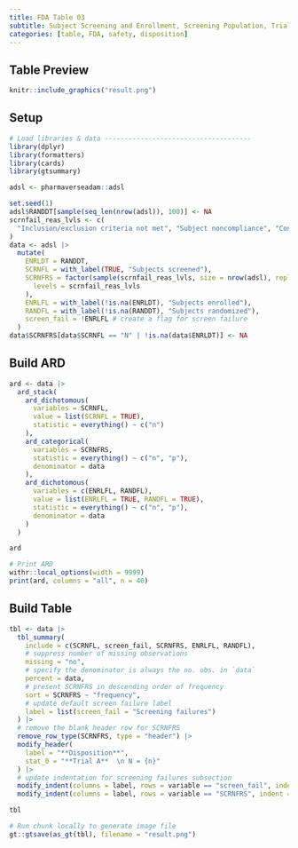 ```yaml
---
title: FDA Table 03
subtitle: Subject Screening and Enrollment, Screening Population, Trials A and B
categories: [table, FDA, safety, disposition]
---
```


::: panel-tabset
## Table Preview

```r
knitr::include_graphics("result.png")
```

## Setup

```r
# Load libraries & data -------------------------------------
library(dplyr)
library(formatters)
library(cards)
library(gtsummary)

adsl <- pharmaverseadam::adsl

set.seed(1)
adsl$RANDDT[sample(seq_len(nrow(adsl)), 100)] <- NA
scrnfail_reas_lvls <- c(
  "Inclusion/exclusion criteria not met", "Subject noncompliance", "Consent withdrawn", "Other"
)
data <- adsl |>
  mutate(
    ENRLDT = RANDDT,
    SCRNFL = with_label(TRUE, "Subjects screened"),
    SCRNFRS = factor(sample(scrnfail_reas_lvls, size = nrow(adsl), replace = TRUE),
      levels = scrnfail_reas_lvls
    ),
    ENRLFL = with_label(!is.na(ENRLDT), "Subjects enrolled"),
    RANDFL = with_label(!is.na(RANDDT), "Subjects randomized"),
    screen_fail = !ENRLFL # create a flag for screen failure
  )
data$SCRNFRS[data$SCRNFL == "N" | !is.na(data$ENRLDT)] <- NA
```

## Build ARD

```r
ard <- data |>
  ard_stack(
    ard_dichotomous(
      variables = SCRNFL,
      value = list(SCRNFL = TRUE),
      statistic = everything() ~ c("n")
    ),
    ard_categorical(
      variables = SCRNFRS,
      statistic = everything() ~ c("n", "p"),
      denominator = data
    ),
    ard_dichotomous(
      variables = c(ENRLFL, RANDFL),
      value = list(ENRLFL = TRUE, RANDFL = TRUE),
      statistic = everything() ~ c("n", "p"),
      denominator = data
    )
  )

ard
```

```r
# Print ARD
withr::local_options(width = 9999)
print(ard, columns = "all", n = 40)
```

## Build Table

```r
tbl <- data |>
  tbl_summary(
    include = c(SCRNFL, screen_fail, SCRNFRS, ENRLFL, RANDFL),
    # suppress number of missing observations
    missing = "no",
    # specify the denominator is always the no. obs. in `data`
    percent = data,
    # present SCRNFRS in descending order of frequency
    sort = SCRNFRS ~ "frequency",
    # update default screen failure label
    label = list(screen_fail = "Screening failures")
  ) |>
  # remove the blank header row for SCRNFRS
  remove_row_type(SCRNFRS, type = "header") |>
  modify_header(
    label = "**Disposition**",
    stat_0 = "**Trial A**  \n N = {n}"
  ) |>
  # update indentation for screening failures subsection
  modify_indent(columns = label, rows = variable == "screen_fail", indent = 4L) |>
  modify_indent(columns = label, rows = variable == "SCRNFRS", indent = 8L)

tbl
```

```r
# Run chunk locally to generate image file
gt::gtsave(as_gt(tbl), filename = "result.png")
```

```r
```
:::
